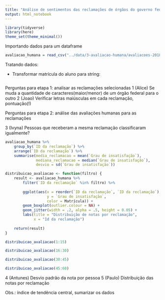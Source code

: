 ```yaml
---
title: "Análise de sentimentos das reclamações de órgãos do governo federal"
output: html_notebook
---
```


```r
library(tidyverse)
library(here)
theme_set(theme_minimal())

```

Importando dados para um dataframe
```r
avaliacao_humana = read_csv("../data/3-avaliacao-humana/avaliacoes-20181030.csv")

```

Tratando dados:

- Transformar matrícula do aluno para string:

```r

```

Perguntas para etapa 1: analisar as reclamações selecionadas
1 (Alice) Se muda a quantidade de caracteres(maior/menor) de um órgão federal para o outro
2 (Joao) Verificar letras maiúsculas em cada reclamação, pontuação(!)

Perguntas para etapa 2: análise das avaliações humanas para as reclamações

3 (Ivyna) Pessoas que receberam a mesma reclamação classificaram igualmente?


```r
avaliacao_humana %>% 
    group_by(`ID da reclamação`) %>% 
    arrange(`ID da reclamação`) %>% 
    summarise(media_reclamacao = mean(`Grau de insatisfação`),
              mediana_reclamacao = median(`Grau de insatisfação`),
              desvio = sd(`Grau de insatisfação`))
```



```r
distribuicao_avaliacao <- function(filtro) {
    result <- avaliacao_humana %>% 
        filter(`ID da reclamação` %in% filtro) %>% 
        
        ggplot(aes(x = reorder(`ID da reclamação`, `ID da reclamação`),
                   y = `Grau de insatisfação`,
                   color = Matrícula)) +
        geom_boxplot(outlier.colour = NA) + 
        geom_jitter(width = .2, alpha = .5, height = 0.05) + 
        labs(title = "Distribuição de notas por reclamação",
             x = "Id da reclamação")
    
    return(result)
}
```


```r
distribuicao_avaliacao(1:15)
```

```r
distribuicao_avaliacao(16:30)
```


```r
distribuicao_avaliacao(30:45)
```


```r
distribuicao_avaliacao(45:60)
```

4 (Antunes) Desvio padrão da nota por pessoa
5 (Paulo) Distribuição das notas por reclamação




Obs.: índice de tendência central, sumarizar os dados